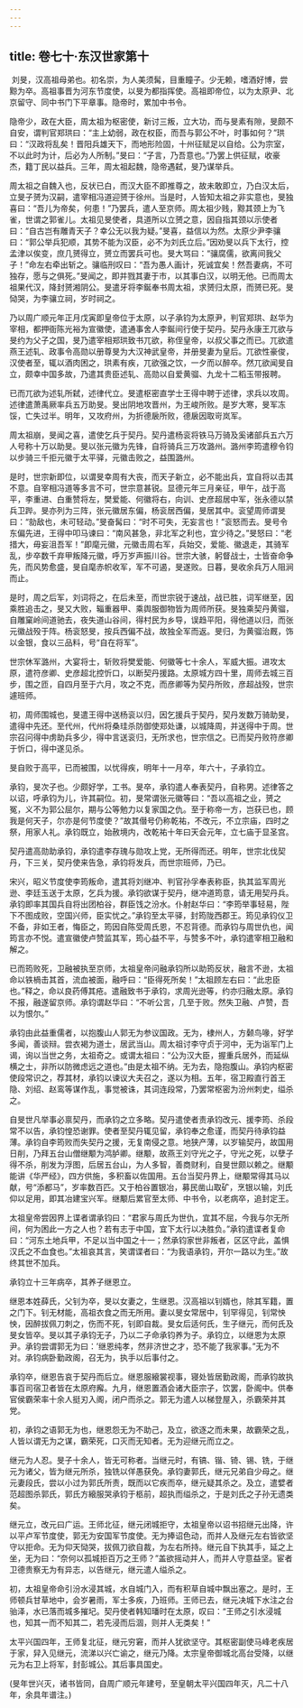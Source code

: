 ```yaml
---
---
---
```

title: 卷七十·东汉世家第十
---

 刘旻，汉高祖母弟也。初名崇，为人美须髯，目重瞳子。少无赖，嗜酒好博，尝黥为卒。高祖事晋为河东节度使，以旻为都指挥使。高祖即帝位，以为太原尹、北京留守、同中书门下平章事。隐帝时，累加中书令。

隐帝少，政在大臣，周太祖为枢密使，新讨三叛，立大功，而与旻素有隙，旻颇不自安，谓判官郑珙曰：“主上幼弱，政在权臣，而吾与郭公不叶，时事如何？”珙曰：“汉政将乱矣！晋阳兵雄天下，而地形险固，十州征赋足以自给。公为宗室，不以此时为计，后必为人所制。”旻曰：“子言，乃吾意也。”乃罢上供征赋，收豪杰，籍丁民以益兵。三年，周太祖起魏，隐帝遇弑，旻乃谋举兵。

周太祖之自魏入也，反状已白，而汉大臣不即推尊之，故未敢即立，乃白汉太后，立旻子赟为汉嗣，遣宰相冯道迎赟于徐州。当是时，人皆知太祖之非实意也，旻独喜曰：“吾儿为帝矣，何患！”乃罢兵，遣人至京师。周太祖少贱，黥其颈上为飞雀，世谓之郭雀儿。太祖见旻使者，具道所以立赟之意，因自指其颈以示使者曰：“自古岂有雕青天子？幸公无以我为疑。”旻喜，益信以为然。太原少尹李骧曰：“郭公举兵犯顺，其势不能为汉臣，必不为刘氏立后。”因劝旻以兵下太行，控孟津以俟变，庶几赟得立，赟立而罢兵可也。旻大骂曰：“骧腐儒，欲离间我父子！”命左右牵出斩之。骧临刑叹曰：“吾为愚人画计，死诚宜矣！然吾妻病，不可独存，愿与之俱死。”旻闻之，即并戮其妻于市，以其事白汉，以明无他。已而周太祖果代汉，降封赟湘阴公。旻遣牙将李鋋奉书周太祖，求赟归太原，而赟已死。旻恸哭，为李骧立祠，岁时祠之。

乃以周广顺元年正月戊寅即皇帝位于太原，以子承钧为太原尹，判官郑珙、赵华为宰相，都押衙陈光裕为宣徽使，遣通事舍人李鋋间行使于契丹。契丹永康王兀欲与旻约为父子之国，旻乃遣宰相郑珙致书兀欲，称侄皇帝，以叔父事之而已。兀欲遣燕王述轧、政事令高勋以册尊旻为大汉神武皇帝，并册旻妻为皇后。兀欲性豪俊，汉使者至，辄以酒肉困之，珙素有疾，兀欲强之饮，一夕而以醉卒。然兀欲闻旻自立，颇幸中国多故，乃遣其贵臣述轧、高勋以自爱黄骝、九龙十二稻玉带报聘。

已而兀欲为述轧所弑，述律代立。旻遣枢密直学士王得中聘于述律，求兵以攻周。述律遣萧禹厥率兵五万助旻。旻出阴地攻晋州，为王峻所败。是岁大寒，旻军冻馁，亡失过半。明年，又攻府州，为折德扆所败，德扆因取岢岚军。

周太祖崩，旻闻之喜，遣使乞兵于契丹。契丹遣杨衮将铁马万骑及奚诸部兵五六万人号称十万以助旻。旻以张元徽为先锋，自将骑兵三万攻潞州。潞州李筠遣穆令钧以步骑三千拒元徽于太平驿，元徽击败之，益围潞州。

是时，世宗新即位，以谓旻幸周有大丧，而天子新立，必不能出兵，宜自将以击其不意。自宰相冯道等多言不可，世宗意甚锐。显德元年三月亲征，甲午，战于高平，李重进、白重赞将左，樊爱能、何徽将右，向训、史彦超居中军，张永德以禁兵卫跸。旻亦列为三阵，张元徽居东偏，杨衮居西偏，旻居其中。衮望周师谓旻曰：“勍敌也，未可轻动。”旻奋髯曰：“时不可失，无妄言也！”衮怒而去。旻号令东偏先进，王得中叩马谏曰：“南风甚急，非北军之利也，宜少待之。”旻怒曰：“老措大，毋妄沮吾军！”即麾元徽，元徽击周右军，兵始交，爱能、徽退走，其骑军乱，步卒数千弃甲叛降元徽，呼万岁声振川谷。世宗大骇，躬督战士，士皆奋命争先，而风势愈盛，旻自麾赤帜收军，军不可遏，旻遂败。日暮，旻收余兵万人阻涧而止。

是时，周之后军，刘词将之，在后未至，而世宗锐于速战，战已胜，词军继至，因乘胜追击之，旻又大败，辎重器甲、乘舆服御物皆为周师所获。旻独乘契丹黄骝，自雕窠岭间道驰去，夜失道山谷间，得村民为乡导，误趋平阳，得他道以归，而张元徽战殁于阵。杨衮怒旻，按兵西偏不战，故独全军而返。旻归，为黄骝治厩，饰以金银，食以三品料，号“自在将军”。

世宗休军潞州，大宴将士，斩败将樊爱能、何徽等七十余人，军威大振。进攻太原，遣符彦卿、史彦超北控忻口，以断契丹援路。太原城方四十里，周师去城三百步，围之匝，自四月至于六月，攻之不克，而彦卿等为契丹所败，彦超战殁，世宗遽班师。

初，周师围城也，旻遣王得中送杨衮以归，因乞援兵于契丹，契丹发数万骑助旻，遣得中先还。至代州，代州将桑珪杀防御使郑处谦，以城降周，并送得中于周。世宗召问得中虏助兵多少，得中言送衮归，无所求也，世宗信之。已而契丹败符彦卿于忻口，得中遂见杀。

旻自败于高平，已而被围，以忧得疾，明年十一月卒，年六十，子承钧立。

承钧，旻次子也。少颇好学，工书。旻卒，承钧遣人奉表契丹，自称男。述律答之以诏，呼承钧为儿，许其嗣位。初，旻常谓张元徽等曰：“吾以高祖之业，赟之冤，义不为郭公屈尔，期与公等勉力以复家国之仇。至于称帝一方，岂获已也，顾我是何天子，尔亦是何节度使？”故其僣号仍称乾祐，不改元，不立宗庙，四时之祭，用家人礼。承钧既立，始赦境内，改乾祐十年曰天会元年，立七庙于显圣宫。

契丹遣高勋助承钧，承钧遣李存瑰与勋攻上党，无所得而还。明年，世宗北伐契丹，下三关，契丹使来告急，承钧将发兵，而世宗班师，乃已。

宋兴，昭义节度使李筠叛命，遣其将刘继冲、判官孙孚奉表称臣，执其监军周光逊、李廷玉送于太原，乞兵为援。承钧欲谋于契丹，继冲道筠意，请无用契丹兵。承钧即率其国兵自将出团柏谷，群臣饯之汾水。仆射赵华曰：“李筠举事轻易，陛下不图成败，空国兴师，臣实忧之。”承钧至太平驿，封筠陇西郡王。筠见承钧仪卫不备，非如王者，悔臣之，筠因自陈受周氏恩，不忍背德。而承钧与周世仇也，闻筠言亦不悦。遣宣徽使卢赞监其军，筠心益不平，与赞多不叶，承钧遣宰相卫融和解之。

已而筠败死，卫融被执至京师，太祖皇帝问融承钧所以助筠反状，融言不逊，太祖命以铁楇击其首，流血被面，融呼曰：“臣得死所矣！”太祖顾左右曰：“此忠臣也。”释之，命以良药傅其疮。遣融致书于承钧，求周光逊等，约亦归融太原。承钧不报，融遂留京师。承钧谓赵华曰：“不听公言，几至于败。然失卫融、卢赞，吾以为恨尔。”

承钧由此益重儒者，以抱腹山人郭无为参议国政。无为，棣州人，方颡鸟喙，好学多闻，善谈辩。尝衣褐为道士，居武当山。周太祖讨李守贞于河中，无为诣军门上谒，询以当世之务，太祖奇之。或谓太祖曰：“公为汉大臣，握重兵居外，而延纵横之士，非所以防微虑远之道也。”由是太祖不纳。无为去，隐抱腹山。承钧内枢密使段常识之，荐其材，承钧以谏议大夫召之，遂以为相。五年，宿卫殿直行首王隐、刘绍、赵鸾等谋作乱，事觉被诛，其词连段常，乃罢常枢密为汾州刺史，缢杀之。

自旻世凡举事必禀契丹，而承钧之立多略。契丹遣使者责承钧改元、援李筠、杀段常不以告，承钧惶恐谢罪。使者至契丹辄见留，承钧奉之愈谨，而契丹待承钧益薄。承钧自李筠败而失契丹之援，无复南侵之意。地狭产薄，以岁输契丹，故国用日削，乃拜五台山僧继颙为鸿胪卿。继颙，故燕王刘守光之子，守光之死，以孽子得不杀，削发为浮图，后居五台山，为人多智，善商财利，自旻世颇以赖之。继颙能讲《华严经》，四方供施，多积畜以佐国用。五台当契丹界上，继颙常得其马以献，号“添都马”，岁率数百匹。又于柏谷置银冶，募民凿山取矿，烹银以输，刘氏仰以足用，即其冶建宝兴军。继颙后累官至太师、中书令，以老病卒，追封定王。

太祖皇帝尝因界上谍者谓承钧曰：“君家与周氏为世仇，宜其不屈，今我与尔无所间，何为困此一方之人也？若有志于中国，宜下太行以决胜负。”承钧遣谍者复命曰：“河东土地兵甲，不足以当中国之十一；然承钧家世非叛者，区区守此，盖惧汉氏之不血食也。”太祖哀其言，笑谓谍者曰：“为我语承钧，开尔一路以为生。”故终其世不加兵。

承钧立十三年病卒，其养子继恩立。

继恩本姓薛氏，父钊为卒，旻以女妻之，生继恩。汉高祖以钊婿也，除其军籍，置之门下。钊无材能，高祖衣食之而无所用。妻以旻女常居中，钊罕得见，钊常怏怏，因醉拔佩刀刺之，伤而不死，钊即自裁。旻女后适何氏，生子继元，而何氏及旻女皆卒。旻以其子承钧无子，乃以二子命承钧养为子。承钧立，以继恩为太原尹。承钧尝谓郭无为曰：’继恩纯孝，然非济世之才，恐不能了我家事。”无为不对。承钧病卧勤政阁，召无为，执手以后事付之。

承钧卒，继恩告哀于契丹而后立。继恩服縗裳视事，寝处皆居勤政阁，而承钧故执事百司宿卫者皆在太原府廨。九月，继恩置酒会诸大臣宗子，饮罢，卧阁中。供奉官侯霸荣率十余人挺刃入阁，闭户而杀之。郭无为遣人以梯登屋入，杀霸荣并其党。

初，承钧之语郭无为也，继恩怨无为不助己，及立，欲逐之而未果，故霸荣之乱，人皆以谓无为之谋，霸荣死，口灭而无知者。无为迎继元而立之。

继元为人忍。旻子十余人，皆无可称者。当继元时，有镐、锴、锜、锡、铣，于继元为诸父，皆为继元所杀，独铣以佯愚获免。承钧妻郭氏，继元兄弟自少母之。继元妻段氏，尝以小过为郭氏所责，既而以它疾而卒，继元疑其杀之。及立，遣嬖者范超图杀郭氏，郭氏方縗服哭承钧于柩前，超执而缢杀之，于是刘氏之子孙无遗类矣。

继元立，改元曰广运。王师北征，继元闭城拒守，太祖皇帝以诏书招继元出降，许以平卢军节度使，郭无为安国军节度使。无为捧诏色动，而并人及继元左右皆欲坚守以拒命。无为仰天恸哭，拔佩刀欲自裁，为左右所持。继元自下执其手，延之上坐，无为曰：“奈何以孤城拒百万之王师？”盖欲摇动并人，而并人守意益坚。宦者卫德贵察无为有异志，以告继元，继元遣人缢杀之。

初，太祖皇帝命引汾水浸其城，水自城门入，而有积草自城中飘出塞之。是时，王师顿兵甘草地中，会岁暑雨，军士多疾，乃班师。王师已去，继元决城下水注之台骀泽，水已落而城多摧圮。契丹使者韩知璠时在太原，叹曰：“王师之引水浸城也，知其一而不知其二，若先浸而后涸，则并人无类矣！”

太平兴国四年，王师复北征，继元穷窘，而并人犹欲坚守。其枢密副使马峰老疾居于家，舁入见继元，流涕以兴亡谕之，继元乃降。太宗皇帝御城北高台受降，以继元为右卫上将军，封彭城公。其后事具国史。

(旻年世兴灭，诸书皆同，自周广顺元年建号，至皇朝太平兴国四年灭，凡二十八年，余具年谱注。)

